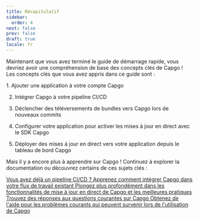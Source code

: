 ```yaml
---
title: Récapitulatif
sidebar:
  order: 4
next: false
prev: false
draft: true
locale: fr
---
```



Maintenant que vous avez terminé le guide de démarrage rapide, vous devriez avoir une compréhension de base des concepts clés de Capgo ! Les concepts clés que vous avez appris dans ce guide sont :

<Steps>
1. Ajouter une application à votre compte Capgo

2. Intégrer Capgo à votre pipeline CI/CD

3. Déclencher des téléversements de bundles vers Capgo lors de nouveaux commits

4. Configurer votre application pour activer les mises à jour en direct avec le SDK Capgo

5. Déployer des mises à jour en direct vers votre application depuis le tableau de bord Capgo
</Steps>

Mais il y a encore plus à apprendre sur Capgo ! Continuez à explorer la documentation ou découvrez certains de ces sujets clés :

<CardGrid stagger>
  <a href="/docs/getting-started/cicd-integration/">
    <Card title="Intégration CI/CD" icon="gitlab">
      Vous avez déjà un pipeline CI/CD ? Apprenez comment intégrer Capgo dans votre flux de travail existant
    </Card>
  </a>

  <a href="/docs/live-updates/">
    <Card title="Mises à jour en direct" icon="cloud-download">
      Plongez plus profondément dans les fonctionnalités de mise à jour en direct de Capgo et les meilleures pratiques
    </Card>
  </a>

  <a href="/docs/faq/">  
    <Card title="FAQ" icon="open-book">
      Trouvez des réponses aux questions courantes sur Capgo
    </Card>
  </a>

  <a href="/docs/troubleshooting/">
    <Card title="Dépannage" icon="error">
      Obtenez de l'aide pour les problèmes courants qui peuvent survenir lors de l'utilisation de Capgo
    </Card>
  </a>
</CardGrid>